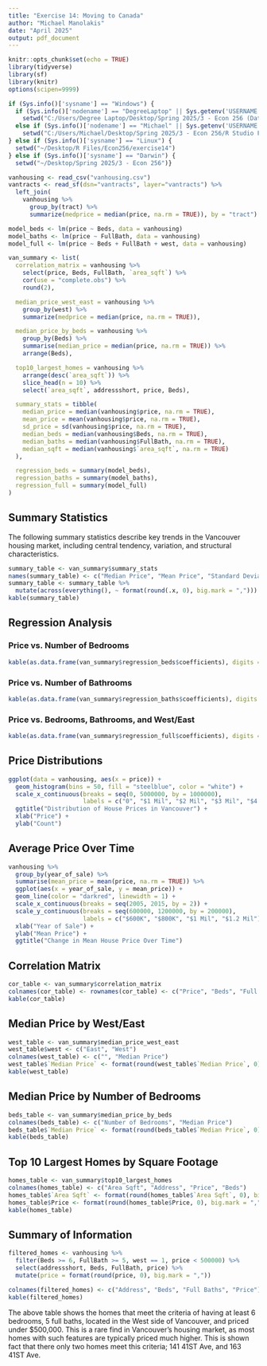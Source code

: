 ```yaml
---
title: "Exercise 14: Moving to Canada"
author: "Michael Manolakis"
date: "April 2025"
output: pdf_document
---
```


```r
knitr::opts_chunk$set(echo = TRUE)
library(tidyverse)
library(sf)
library(knitr)
options(scipen=9999)

if (Sys.info()['sysname'] == "Windows") {
  if (Sys.info()['nodename'] == "DegreeLaptop" || Sys.getenv('USERNAME') == "Degree Laptop") {
    setwd("C:/Users/Degree Laptop/Desktop/Spring 2025/3 - Econ 256 (Data Vis)/exercise14")}
  else if (Sys.info()['nodename'] == "Michael" || Sys.getenv('USERNAME') == "Michael") {
    setwd("C:/Users/Michael/Desktop/Spring 2025/3 - Econ 256/R Studio Files/Econ256/exercise14")}
} else if (Sys.info()['sysname'] == "Linux") {
  setwd("~/Desktop/R Files/Econ256/exercise14")
} else if (Sys.info()['sysname'] == "Darwin") {
  setwd("~/Desktop/Spring 2025/3 - Econ 256")}

vanhousing <- read_csv("vanhousing.csv")
vantracts <- read_sf(dsn="vantracts", layer="vantracts") %>%
  left_join(
    vanhousing %>%
      group_by(tract) %>%
      summarize(medprice = median(price, na.rm = TRUE)), by = "tract")
```

```r
model_beds <- lm(price ~ Beds, data = vanhousing)
model_baths <- lm(price ~ FullBath, data = vanhousing)
model_full <- lm(price ~ Beds + FullBath + west, data = vanhousing)

van_summary <- list(
  correlation_matrix = vanhousing %>%
    select(price, Beds, FullBath, `area_sqft`) %>%
    cor(use = "complete.obs") %>%
    round(2),

  median_price_west_east = vanhousing %>%
    group_by(west) %>%
    summarize(medprice = median(price, na.rm = TRUE)),

  median_price_by_beds = vanhousing %>%
    group_by(Beds) %>%
    summarise(median_price = median(price, na.rm = TRUE)) %>%
    arrange(Beds),

  top10_largest_homes = vanhousing %>%
    arrange(desc(`area_sqft`)) %>%
    slice_head(n = 10) %>%
    select(`area_sqft`, addressshort, price, Beds),

  summary_stats = tibble(
    median_price = median(vanhousing$price, na.rm = TRUE),
    mean_price = mean(vanhousing$price, na.rm = TRUE),
    sd_price = sd(vanhousing$price, na.rm = TRUE),
    median_beds = median(vanhousing$Beds, na.rm = TRUE),
    median_baths = median(vanhousing$FullBath, na.rm = TRUE),
    median_sqft = median(vanhousing$`area_sqft`, na.rm = TRUE)
  ),

  regression_beds = summary(model_beds),
  regression_baths = summary(model_baths),
  regression_full = summary(model_full)
)
```

## Summary Statistics

The following summary statistics describe key trends in the Vancouver housing market, including central tendency, variation, and structural characteristics.

```r
summary_table <- van_summary$summary_stats
names(summary_table) <- c("Median Price", "Mean Price", "Standard Deviation", "Median Beds", "Median Baths", "Median Sqft")
summary_table <- summary_table %>%
  mutate(across(everything(), ~ format(round(.x, 0), big.mark = ",")))
kable(summary_table)
```

## Regression Analysis

### Price vs. Number of Bedrooms
```r
kable(as.data.frame(van_summary$regression_beds$coefficients), digits = 3)
```

### Price vs. Number of Bathrooms
```r
kable(as.data.frame(van_summary$regression_baths$coefficients), digits = 3)
```

### Price vs. Bedrooms, Bathrooms, and West/East
```r
kable(as.data.frame(van_summary$regression_full$coefficients), digits = 3)
```

## Price Distributions

```r
ggplot(data = vanhousing, aes(x = price)) +
  geom_histogram(bins = 50, fill = "steelblue", color = "white") +
  scale_x_continuous(breaks = seq(0, 5000000, by = 1000000),
                     labels = c("0", "$1 Mil", "$2 Mil", "$3 Mil", "$4 Mil", "$5 Mil")) +
  ggtitle("Distribution of House Prices in Vancouver") +
  xlab("Price") +
  ylab("Count")
```

## Average Price Over Time

```r
vanhousing %>%
  group_by(year_of_sale) %>%
  summarise(mean_price = mean(price, na.rm = TRUE)) %>%
  ggplot(aes(x = year_of_sale, y = mean_price)) +
  geom_line(color = "darkred", linewidth = 1) +
  scale_x_continuous(breaks = seq(2005, 2015, by = 2)) +
  scale_y_continuous(breaks = seq(600000, 1200000, by = 200000),
                     labels = c("$600K", "$800K", "$1 Mil", "$1.2 Mil")) +
  xlab("Year of Sale") +
  ylab("Mean Price") +
  ggtitle("Change in Mean House Price Over Time")
```

\newpage

## Correlation Matrix

```r
cor_table <- van_summary$correlation_matrix
colnames(cor_table) <- rownames(cor_table) <- c("Price", "Beds", "Full Bath", "Area Sqft")
kable(cor_table)
```

## Median Price by West/East

```r
west_table <- van_summary$median_price_west_east
west_table$west <- c("East", "West")
colnames(west_table) <- c("", "Median Price")
west_table$`Median Price` <- format(round(west_table$`Median Price`, 0), big.mark = ",")
kable(west_table)
```

## Median Price by Number of Bedrooms

```r
beds_table <- van_summary$median_price_by_beds
colnames(beds_table) <- c("Number of Bedrooms", "Median Price")
beds_table$`Median Price` <- format(round(beds_table$`Median Price`, 0), big.mark = ",")
kable(beds_table)
```

## Top 10 Largest Homes by Square Footage

```r
homes_table <- van_summary$top10_largest_homes
colnames(homes_table) <- c("Area Sqft", "Address", "Price", "Beds")
homes_table$`Area Sqft` <- format(round(homes_table$`Area Sqft`, 0), big.mark = ",")
homes_table$Price <- format(round(homes_table$Price, 0), big.mark = ",")
kable(homes_table)
```

\newpage

## Summary of Information

```r
filtered_homes <- vanhousing %>%
  filter(Beds >= 6, FullBath >= 5, west == 1, price < 500000) %>%
  select(addressshort, Beds, FullBath, price) %>%
  mutate(price = format(round(price, 0), big.mark = ","))

colnames(filtered_homes) <- c("Address", "Beds", "Full Baths", "Price")
kable(filtered_homes)
```

The above table shows the homes that meet the criteria of having at least 6 bedrooms, 5 full baths, located in the West side of Vancouver, and priced under $500,000. This is a rare find in Vancouver's housing market, as most homes with such features are typically priced much higher. This is shown fact that there only two homes meet this criteria; 141 41ST Ave, and 163 41ST Ave.


